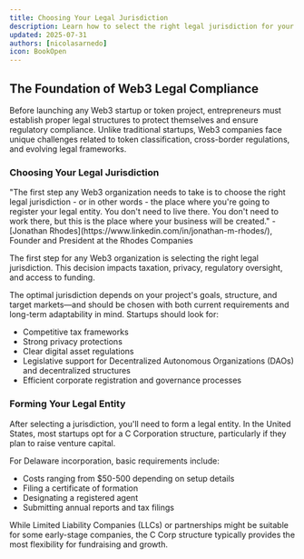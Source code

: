 ```yaml
---
title: Choosing Your Legal Jurisdiction
description: Learn how to select the right legal jurisdiction for your Web3 startup
updated: 2025-07-31
authors: [nicolasarnedo]
icon: BookOpen
---
```


## The Foundation of Web3 Legal Compliance
Before launching any Web3 startup or token project, entrepreneurs must establish proper legal structures to protect themselves and ensure regulatory compliance. Unlike traditional startups, Web3 companies face unique challenges related to token classification, cross-border regulations, and evolving legal frameworks.

### Choosing Your Legal Jurisdiction

<Callout type="quote">
<div style={{ fontSize: '1.1rem'}}>
<span style={{ fontWeight: 'bold' }}>"The first step any Web3 organization needs to take is to choose the right legal jurisdiction -  or in other words - the place where you're going to register your legal entity. You don't need to live there. You don't need to work there, but this is the place where your business will be created."</span> - [Jonathan Rhodes](https://www.linkedin.com/in/jonathan-m-rhodes/), Founder and President at the Rhodes Companies
</div>
</Callout>

The first step for any Web3 organization is selecting the right legal jurisdiction. This decision impacts taxation, privacy, regulatory oversight, and access to funding.

The optimal jurisdiction depends on your project's goals, structure, and target markets—and should be chosen with both current requirements and long-term adaptability in mind. Startups should look for:

- Competitive tax frameworks
- Strong privacy protections
- Clear digital asset regulations
- Legislative support for Decentralized Autonomous Organizations (DAOs) and decentralized structures
- Efficient corporate registration and governance processes

### Forming Your Legal Entity
After selecting a jurisdiction, you'll need to form a legal entity. In the United States, most startups opt for a C Corporation structure, particularly if they plan to raise venture capital.

For Delaware incorporation, basic requirements include:
- Costs ranging from $50-500 depending on setup details
- Filing a certificate of formation
- Designating a registered agent
- Submitting annual reports and tax filings

While Limited Liability Companies (LLCs) or partnerships might be suitable for some early-stage companies, the C Corp structure typically provides the most flexibility for fundraising and growth.

